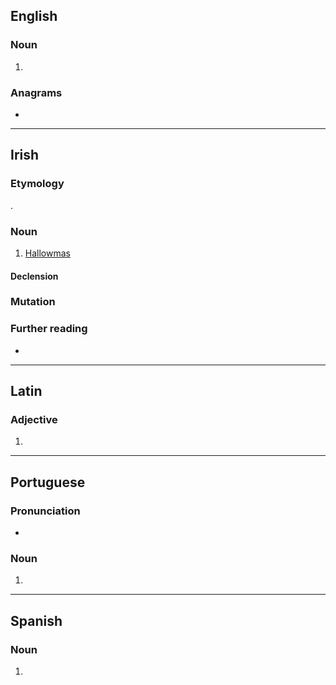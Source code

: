 ==English==

===Noun===
{{head|en|noun plural form}}

# {{plural of|alma|lang=en}}

===Anagrams===
* {{anagrams|en|Alams|Salam|Salma|Slama|amlas|laams|lamas|malas|salam}}

----

==Irish==

===Etymology===
{{bor|ga|en|Hallowmas}}.

===Noun===
{{ga-noun|m|almais|-}}

# [[Hallowmas]]

====Declension====
{{ga-decl-m1-nopl|a|lmas|lmais}}

===Mutation===
{{ga-mut}}

===Further reading===
* {{R:ga:Ó Dónaill}}

{{topics|ga|Calendar terms|Holidays}}

----

==Latin==

===Adjective===
{{la-adj-form|almās}}

# {{inflection of|almus||acc|f|p|lang=la}}

----

==Portuguese==

===Pronunciation===
* {{a|PT}} {{IPA|/ˈaɫ.mɐʃ/|lang=pt}}

===Noun===
{{head|pt|noun form}}

# {{pt-noun form of|alma|onlyf|pl}}

----

==Spanish==

===Noun===
{{head|es|noun form|g=f-p}}

# {{plural of|alma|lang=es}}